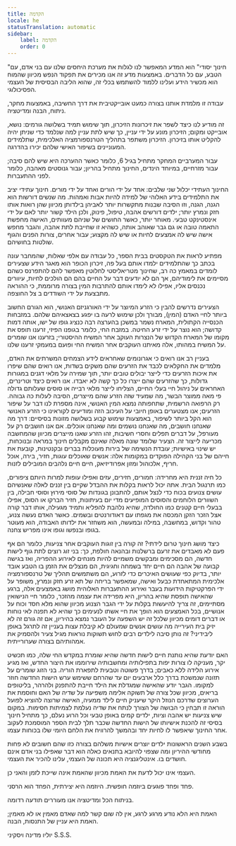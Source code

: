 ```yaml
---
title: הקדמה
locale: he
statusTranslation: automatic
sidebar:
    label: הקדמה
    order: 0
---
```

"חינוך יסודי" הוא המדע המאפשר לנו לגלות את מערכת היחסים שלנו עם בני אדם, עם הטבע, עם כל הדברים. באמצעות מדע זה אנו מכירים את תפקוד הנפש מכיוון שהמוח הוא מכשיר הידע ועלינו ללמוד להשתמש בכלי זה, שהוא הליבה הבסיסית של העצמי הפסיכולוגי.

עבודה זו מלמדת אותנו בצורה כמעט אובייקטיבית את דרך החשיבה, באמצעות מחקר, ניתוח, הבנה ומדיטציה.

זה מודיע לנו כיצד לשפר את זיכרונות הזיכרון, תוך שימוש תמיד בשלושה גורמים: נושא, אובייקט ומקום; הזיכרון מונע על ידי עניין, כך שיש לתת עניין למה שנלמד כדי שניתן יהיה להקליט אותו בזיכרון. הזיכרון משתפר בתהליך הטרנספורמציה האלכימית, שתלמידים המעוניינים בשיפור האישי שלהם יכירו בהדרגה.

עבור המערביים המחקר מתחיל בגיל 6, כלומר כאשר ההערכה היא שיש להם סיבה; עבור מזרחיים, במיוחד הינדים, החינוך מתחיל בהריון; עבור גנוסטים מאהבה, כלומר לפני ההתעברות.

החינוך העתידי יכלול שני שלבים: אחד על ידי הורים ואחד על ידי מורים. חינוך עתידי יציב את התלמידים בידע האלוהי של למידה להיות אבות ואמהות. מה שנשים דורשות הוא הגנה, הגנה, וזו הסיבה שבנות מתקשרות יותר לאביהן בילדותן מכיוון שהן רואות אותו חזק ונמרץ יותר; ילדים דורשים אהבה, טיפול, פינוק, ולכן הילד קשור יותר לאם על ידי אינסטינקט טבעי. מאוחר יותר, כאשר החושים של שניהם מעוותים, האישה מחפשת התאמה טובה או גם גבר שאוהב אותה, כשהיא זו שחייבת לתת אהבה, והגבר מחפש אישה שיש לה אמצעים לחיות או שיש לה מקצוע; עבור אחרים, צורות הפנים והגוף שולטות בחושיהם.

מפתיע לראות את הטקסטים בבית הספר, כל עבודה עם אלפי שאלות, שהמחבר עונה בכתב כך שהתלמידים ילמדו אותם בעל פה, זיכרון הכופר הוא מאגר הידע שצעירים לומדים במאמץ כה רב, שחינוך מטריאליסטי לחלוטין מאפשר להם להתפרנס כשהם מסיימים את לימודיהם, אך הם לא יודעים דבר על החיים בהם הם הולכים לחיות, עיוורים נכנסים אליו, אפילו לא לימדו אותם להתרבות המין בצורה מרוממת, כי ההוראה מתבצעת על ידי השודדים ב צל החוצפה.

הצעירים נדרשים להבין כי הזרע המיוצר על ידי האורגניזם האנושי, הוא הגורם החשוב ביותר לחיי האדם (המין), מבורך ולכן שימוש לרעה בו יפגע בצאצאיהם שלהם. במזבחות הכנסייה הקתולית, המארח נשמר במשכן בהערצה רבה כנציג גופו של ישו, אותה דמות קדושה; הוא נוצר על ידי זרע החיטה. במזבח החי, כלומר בגופנו הפיזי, זרענו תופס את מקומו של המארח הקדוש של הנצרות העוקב אחר המשיח ההיסטורי; בזרענו אנו שומרים על המשיח במהותו, אלה מאיתנו העוקבים אחר המשיח החי ופועם במעמקי זרענו שלנו.

בעניין רב אנו רואים כי אגרונומים שאחראים לידע הצמחים המשרתים את האדם, מלמדים את החקלאים לכבד את הזרעים שהם משקים בשדות, אנו רואים שהם שיפרו את איכות הזרעים כדי לייצר יבולים טובים יותר, תוך שמירה על מלאי דגנים במגורות גדולות, כך שהזרעים שהם ייצרו כל כך קשה לא יאבדו. אנו רואים כיצד וטרינרים, האחראים על ניהול חיי בעלי החיים, הצליחו לייצר מלאי רבייה או סוסים שעלותם גדולה פי מאה ממוצר הבשר, מה שמעיד שזה הזרע שהם מייצרים, הסיבה לעלות כה גבוהה. רק הרפואה הרשמית, שתחפותה נמצא המין האנושי, אינה מספרת לנו דבר על שיפור הזרעים; אנו מצטערים באופן חיובי על העיכוב הזה ומודיעים לקוראינו כי הזרע האנושי הוא הקל ביותר לשיפור, באמצעות שימוש קבוע בשלושה מזונות בסיסיים: דרך מה שאנחנו חושבים, מה שאנחנו נושמים ומה שאנחנו אוכלים. אם אנו חושבים רק על מעורפל, על דברים תפלים וחסרי חשיבות, זהו הזרע שאנו מייצרים מכיוון שהמחשבה מכריעה לייצור זה. הצעיר שלומד שונה מאלה שאינם מקבלים חינוך במראה ובנוכחות, יש שינוי באישיות; עובדת הנשימה של בירות מעוכלות בברים ובקנטינות, קובעת את חייהם של בני הקהילה הפוקדים במקומות אלה: אנשים שאוכלים עוגות, חזיר, בירה, אוכל חריף, אלכוהול ומזון אפרודיזיאק, חיים חיים נלהבים המובילים לזנות.

כל חיה זננית היא מחרידה: חמורים, חזירים, עזים ואפילו עופות למרות היותם ציפורים, כמו תרנגול הבית. אתה יכול לראות בקלות את ההבדל שקיים בין זננים לאלה שאנשיהם עושים צנועים בכוח כדי לנצל אותם, להתבונן בגונדות של סוסי מירוץ וסוסי חבילה, בין השוורים הלוחמים והסוסים המופיעים מדי יום בעיתונות, חזיר הברקו או הסוס, אפילו בבעלי חיים קטנים כמו החולדה, שהיא נלהבת להפליא ותמיד מגעילה, אותו דבר קורה אצל הזכר הזקן המכסה את מגפתו עם דאודורנטים ובשמים. כאשר האדם נעשה צנוע, טהור וקדוש, במחשבה, במילה ובמעשה, הוא משחזר את ילדותו האבודה, הוא מעוטר בגופו ובנפשו וגופו אינו מפריש צחנה.

כיצד מושג חינוך טרום לידתי? זה קורה בין זוגות העוקבים אחר צניעות, כלומר הם אף פעם לא מאבדים את זרעם ברשלנות ובהנאה חולפת, כך: בני זוג רוצים לתת גוף לישות חדשה, הם מסכימים ומבקשים משמיים להיות מונחים לאירוע ההפריה, ואז בגישה קבועה של אהבה הם חיים יחד בשמחה וחגיגית, הם מנצלים את הזמן בו הטבע אובד יותר, בדיוק כפי שעושים האיכרים כדי לזרוע, הם משתמשים תהליך של טרנספורמציה אלכימית המתאחדת כבעל ואישה, שמאפשר בריחה של תא זרע חזק ונמרץ, משופר על ידי הפרקטיקות הידועות בעבר ואירוע ההתעברות האלוהית מושג באמצעים אלה, ברגע שהאישה תופסת שהיא בהריון, היא מפרידה את עצמה מהזכר, כלומר חיי הנישואין מסתיימים, זה צריך להיעשות בקלות על ידי הגבר הצנוע מכיוון שהוא מלא חסד וכוח על אנושיים, בכל האמצעים הוא הופך את חיי אשתו לנעימים כך שהיא לא תפנה לאי נוחות או דברים דומים מכיוון שלכל זה יש השפעה על העובר נמצא בהיריון, אם זה גורם זה לא יזיק בית העירייה מה עושים אנשים שמעולם לא קיבלת עצות בעניין זה לתרגל באופן ליבידיני? זה נותן סיבה לילדים רבים לחוש תשוקות נוראות מגיל צעיר ולהסמיק את אמהותיהם בצורה שערורייתית.

האם יודעת שהיא נותנת חיים לישות חדשה שהיא שומרת במקדש החי שלה, כמו תכשיט יקר, מעניקה לו צורות יפות בתפילותיה ומחשבותיה שירוממו את היצור החדש, ואז מגיע אירוע הלידה ללא כאבים; בדרך פשוטה וטבעית לתפארת הוריה. בני הזוג שומרים על תזונה שנמשכת בדרך כלל ארבעים יום עד שהרחם ששימש ערש הישות החדשה חוזר למקומו. הגבר יודע שהאישה שמגדלת את הילד חייבת להתפנק ולהרהר, בליטופים בריאים, מכיוון שכל צורה של תשוקה אלימה משפיעה על שדיה של האם וחוסמת את הערוצים שדרכם הנוזל היקר שיעניק חיים לילד ממעיה, האישה שרוצה להוציא לפועל הוראה זו תבחין כי הבושה של הצורך לנתח את שדיה נעלמת לצמיתות חסימות. במקום שיש צניעות יש אהבה וציות, ילדים קמים באופן טבעי וכל הרוע נעלם, כך מתחיל חינוך בסיסי זה להכנת אישיותו של הישות החדשה שכבר תלך לבית הספר המוסמכת לעקוב אחר החינוך שיאפשר לו לחיות יחד ובהמשך להרוויח את הלחם היומי שלו בכוחות עצמו.

בשבע השנים הראשונות ילדים יוצרים אישיות משלהם בצורה כזו שהם חשובים לא פחות מחודשי ההיריון ומה שצפוי להיובא בתנאים כאלה הוא דבר שאפילו בני אדם אינם חושדים בו. אינטליגנציה היא תכונה של העצמי, עלינו להכיר את העצמי.

העצמי אינו יכול לדעת את האמת מכיוון שהאמת אינה שייכת לזמן והאני כן.

פחד ופחד פוגעים ביוזמה חופשית. היוזמה היא יצירתית, הפחד הוא הרסני.

בניתוח הכל ומדיטציה אנו מעוררים תודעה רדומה.

האמת היא הלא נודע מרגע לרגע, אין לה שום קשר למה שאדם מאמין או לא מאמין; האמת היא עניין של התנסות, הבנה.

יוליו מדינה ויסקיני
S.S.S.
